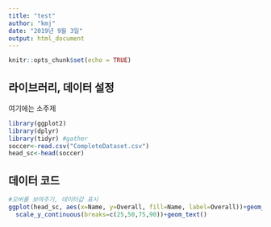 ```yaml
---
title: "test"
author: "kmj"
date: "2019년 9월 3일"
output: html_document
---
```


```r
knitr::opts_chunk$set(echo = TRUE)

```

## 라이브러리, 데이터 설정

여기에는 소주제
```r
library(ggplot2)
library(dplyr)
library(tidyr) #gather
soccer<-read.csv("CompleteDataset.csv")
head_sc<-head(soccer)
```

## 데이터 코드
```r
#오버롤 보여주기, 데이터값 표시
ggplot(head_sc, aes(x=Name, y=Overall, fill=Name, label=Overall))+geom_bar(stat = "identity")+
  scale_y_continuous(breaks=c(25,50,75,90))+geom_text()
```
